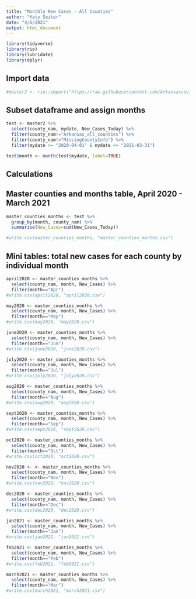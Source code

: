 ```yaml
---
title: "Monthly New Cases - All Counties"
author: "Katy Seiter"
date: "4/6/2021"
output: html_document
---
```


```r
library(tidyverse)
library(rio)
library(lubridate)
library(dplyr)
```

## Import data
```r
#master2 <- rio::import("https://raw.githubusercontent.com/Arkansascovid/Main/master/master_file.csv")
```

## Subset dataframe and assign months
```r
test <- master2 %>% 
  select(county_nam, mydate, New_Cases_Today) %>% 
  filter(county_nam!="Arkansas_all_counties") %>% 
  filter(county_nam!="MissingCountyInfo") %>% 
  filter(mydate >= "2020-04-01" & mydate <= "2021-03-31")

test$month <- month(test$mydate, label=TRUE)
```


## Calculations ##



## Master counties and months table, April 2020 - March 2021 ##
```r
master_counties_months <- test %>%
  group_by(month, county_nam) %>%
  summarise(New_Cases=sum(New_Cases_Today))

#write.csv(master_counties_months, "master_counties_months.csv")

```


## Mini tables: total new cases for each county by individual month ##
```r
april2020 <- master_counties_months %>% 
  select(county_nam, month, New_Cases) %>% 
  filter(month=="Apr")
#write.csv(april2020, "april2020.csv") 

may2020 <- master_counties_months %>% 
  select(county_nam, month, New_Cases) %>% 
  filter(month=="May")
#write.csv(may2020, "may2020.csv") 

june2020 <- master_counties_months %>% 
  select(county_nam, month, New_Cases) %>% 
  filter(month=="Jun")
#write.csv(june2020, "june2020.csv") 

july2020 <- master_counties_months %>% 
  select(county_nam, month, New_Cases) %>% 
  filter(month=="Jul")
#write.csv(july2020, "july2020.csv") 

aug2020 <- master_counties_months %>% 
  select(county_nam, month, New_Cases) %>% 
  filter(month=="Aug")
#write.csv(aug2020, "aug2020.csv") 

sept2020 <- master_counties_months %>% 
  select(county_nam, month, New_Cases) %>% 
  filter(month=="Sep")
#write.csv(sept2020, "sept2020.csv") 

oct2020 <- master_counties_months %>% 
  select(county_nam, month, New_Cases) %>% 
  filter(month=="Oct")
#write.csv(oct2020, "oct2020.csv") 

nov2020 <- <- master_counties_months %>% 
  select(county_nam, month, New_Cases) %>% 
  filter(month=="Nov")
#write.csv(nov2020, "nov2020.csv") 

dec2020 <- master_counties_months %>% 
  select(county_nam, month, New_Cases) %>% 
  filter(month=="Dec")
#write.csv(dec2020, "dec2020.csv") 

jan2021 <- master_counties_months %>% 
  select(county_nam, month, New_Cases) %>% 
  filter(month=="Jan")
#write.csv(jan2021, "jan2021.csv") 

feb2021 <- master_counties_months %>% 
  select(county_nam, month, New_Cases) %>% 
  filter(month=="Feb")
#write.csv(feb2021, "feb2021.csv") 

march2021 <- master_counties_months %>% 
  select(county_nam, month, New_Cases) %>% 
  filter(month=="Mar")
#write.csv(march2021, "march2021.csv") 
```